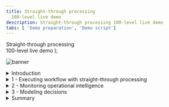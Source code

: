 ```yaml
---
title: Straight-through processing
  100-level live demo
description: Straight-through processing 100-level live demo
tabs: [ 'Demo preparation', 'Demo script']
---
```


  <span>
    Straight-through processing <br/> 100-level live demo
  </span> );

![banner](./images/BA_STP_100_Script_GitHub_banner_8-3-21_short.jpg)

<span id="top"></span>

<details>

<summary>Introduction</summary>
<br/>

Welcome to the straight-through processing demonstration.

<br/>

Today, I will demonstrate how the IBM Cloud Pak for Business Automation supports straight-through processing to automate customer refund requests quickly and easily. We’ll take advantage of the Pak’s workflow and decision management features - along with its operational intelligence capabilities - to show how business users can lead the effort to transform customer service. Let’s get started.

<br/>

(Printer-ready PDF of demo script <a href="./100-BA-STP-Demo-Script.pdf" target="_blank" rel="noreferrer">here</a>)

<br/>

**[Go to top](#top)**

</details>

<details>
<summary>1 - Executing workflow with straight-through processing</summary>
<br/>

| **1.1** | **Refund request approved** |
| :--- | :--- |
| **Narration** | Let’s look at how straight-through processing transforms the refund process. |
| **Action** | Go to Focus Corp's **Your Returns and Refunds** page |
| **Action** | Click to select an order. Of the three orders that display, click on the refund request ending in '**AP**.' <br/><br/> ![Step_1.1_action_2](./images/Step_4.1_action_2_600.png) |
| **Action** | Click **Submit Request** to process the refund. The process executes and generates a refund-approved result. <br/><br/> ![Step_1.1_action_2_1](./images/Step_4.1_action_3_600.png) <br/> ![Step_1.1_results_screen](./images/Step_4.1_results_screen_600.png) |
| **Narration** | In this first example, when the customer submits the refund request, the criteria is evaluated by the refund decision, and the approval is granted in real time, avoiding a time-consuming manual investigation. |

<br/><br/>

| **1.2** | **Refund request denied** |
| :--- | :--- |
| **Narration** | Let’s look at a second example. |
| **Action** | Click on **Submit Another Refund Request** <br/><br/> ![Step_1.2_action_1](./images/Step_4.2_action_1_600.png) |
| **Action** | Click to select an order. Of the three orders that display, click on the refund request ending in '**DE**.' <br/><br/> ![Step_1.2_action_2](./images/Step_4.2_action_2_600.png) |
| **Action** | Click **Submit Request** to process the refund. The process executes and generates a refund-denied result. <br/><br/> ![Step_1.2_action_2_1](./images/Step_4.2_action_3_600.png) <br/> ![Step_1.2_results_screen](./images/Step_4.2_results_screen_600.png) |
| **Narration** | This one did not meet our criteria and resulted in a denial because it was outside the time window. While this refund request resulted in a denial, it is still straight-through processing because there is no manual work. |

<br/><br/>

| **1.3** | **Refund request requires manual investigation** |
| :--- | :--- |
| **Narration** | But what if the business rules determine this request requires investigation? |
| **Action** | Click on **Submit Another Refund Request** <br/> ![Step_1.3_action_1](./images/Step_4.3_action_1_600.png) |
| **Action** | Click to select an order. Of the three orders that display, click on the refund request ending in ‘**MA**.’ <br/> ![Step_1.3_action_2](./images/Step_4.3_action_2_600.png) |
| **Action** | Click **Submit Request** to process the refund. The process executes and generates a refund investigation result. <br/><br/>![Step_1.3_action_2_1](./images/Step_4.3_action_3_600.png) <br/> ![Step_1.3_results_screen](./images/Step_4.3_results_screen_600.png) |
| **Narration** | In that case, workflow would route the request to our customer service agent to do the investigation. |

<br/>

**[Go to top](#top)**

</details>

<details>
<summary>2 - Monitoring operational intelligence</summary>
<br/>

| **2.1** | **Review the refund dashboard** |
| :--- | :--- |
| **Action** | Click on the **Refund Dashboard** tab, which you opened in the demo preparation. In this step, you are just speaking to the displayed dashboard. <br/><br/> ![Step_2.1_action_1](./images/Step_5.1_action_1_600.png) |
| **Narration** | Let’s look at the refund dashboard to see how much straight-through processing we’ve achieved. So far, the percentage of manually processed requests is still above 70%, with the average manual investigation taking over two hours.<br/><br/>Let’s look at what’s behind this dashboard.<br/><br/>First, as the refund process runs, the system can collect and process historical data and make it available for visualization.<br/><br/>Next, we provide the Business Performance Center, a no-code monitoring application for the IBM Cloud Pak for Business Automation. Dashboards can be designed and shared in minutes that provide insight into important business activities and processes. You can prepare, track, and design visualizations of metrics, key performance indicators (KPIs), and other measurements of business performance in customizable dashboards.<br/><br/>Additionally, the historical data can be used to feed a data lake to apply machine learning to our automations. For example, to make even more sophisticated refund decisions, we could use a data lake to incorporate machine learning into our refund process. The Cloud Pak for Business Automation includes some machine learning samples to help you get started. |

<br/>

**[Go to top](#top)**

</details>

<details>
<summary>3 - Modeling decisions</summary>
<br/>

| **3.1** | **Review the refund approval decision model** |
| :--- | :--- |
| **Narration** | Let’s look at how the business analyst can create and manage business rules to further increase straight-through processing. The business rules replicate how experts make refund decisions. <br/><br/> Using no-code decision modeling, business analysts can easily author and test refund decision criteria. |
| **Action** | Go to your **Decision Center**, having already logged in with your credentials if necessary |
| **Action** | Click on the decision service named **Refund Processing** <br/><br/> ![Step_3.1_action_2](./images/Step_6.1_action_2_600.png) |
| **Action** | When the **Refund Processing** decision screen appears, click on **main** <br/><br/> ![Step_3.1_action_3](./images/Step_6.1_action_3_600.png) |
| **Action** | The next screen has several blue tabs at the top. Click on **Decision Model**. <br/><br/> ![Step_3.1_action_4](./images/Step_6.1_action_4_600.png) |
| **Narration** | This is the decision model for the refund request decision service. A decision model uses a diagram to break the decision down into sub-decisions, which all contribute to the final refund decision. |
| **Action** | Click on **Validate Time Window** in the decision diagram <br/><br/> ![Step_3.1_action_5](./images/Step_6.1_action_5_600.png) |
| **Action** | Click on **Validate Time Window** in the Decision Logic section on the left side of the screen <br/><br/> **Note:** This opens a rule table based on the refund reason, day since order, and goods condition <br/><br/> ![Step_3.1_action_6](./images/Step_6.1_action_6_600.png) |
| **Action** | Close the **Validate Time Window** table <br/><br/> ![Step_3.1_action_7](./images/Step_6.1_action_7_600.png) |
| **Narration** | To automate the refund request process, we’ve used two decision tables. A decision table groups rules that have similar conditions and actions but use different thresholds.<br/><br/>The first decision table considers the customer’s reason for return, the days since delivery, and the condition of the item. These are the same criteria that a customer service agent would have used to make a refund request decision, but now, the decision is automated and executes in real time. |
| **Action** | Click on **Validate Type of Goods** in the decision diagram <br/><br/> ![Step_3.1_action_8](./images/Step_6.1_action_8_600.png) |
| **Action** | Click on **Validate Type of Goods** in the Decision Logic section on the left side of the screen <br/><br/> **Note**: This opens a rule table based on goods type and goods condition <br/><br/> ![Step_3.1_action_9](./images/Step_6.1_action_9_600.png) |
| **Action** | Close the **Validate Type of Goods** window <br/><br/> ![Step_3.1_action_10](./images/Step_6.1_action_10_600.png) |
| **Narration** | The second sub-decision has a table that considers the type of item being returned. |
| **Action** | Click on **Final Refund Decision** in the decision diagram <br/><br/> ![Step_3.1_action_11](./images/Step_6.1_action_11_600.png) |
| **Action** | Click on **Manual Decision** in the Decision Logic section on the left side of the screen <br/><br/> **Note:** This opens a rule script based on goods type and goods condition <br/><br/> ![Step_3.1_action_12](./images/Step_6.1_action_12_600.png) |
| **Action** | Close the **Manual Decision** rule logic window <br/><br/> ![Step_3.1_action_13](./images/Step_6.1_action_13_600.png) |
| **Narration** | We’ve combined the two sub-decisions to make the final response using a simple text rule. <br/><br/> Business analysts can change the rules to achieve higher levels of straight-through processing or to adapt to changing business conditions. |

<br/>

**[Go to top](#top)**

</details>

<details>
<summary>Summary</summary>
<br/>

Using the Cloud Pak for Business Automation, we had all the capabilities needed to significantly reduce the amount of manual refund processing. We combined workflow and decision automation to increase straight-through processing, which resulted in a lower average completion time, lower costs, and more consistent customer communication throughout the process.

<br/>

**[Go to top](#top)**

</details>
